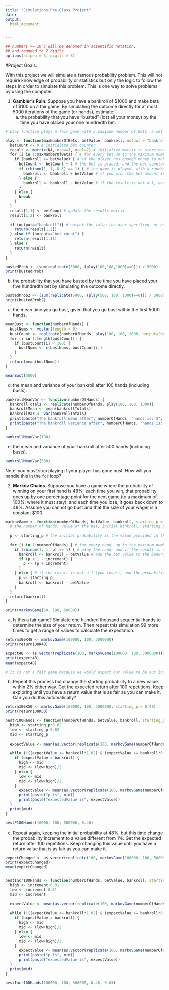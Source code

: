 ---
title: "Simulations Pre-Class Project"
date: 
output:
  html_document


---

<style type="text/css">
.table {

    width: 80%;
    margin-left:10%; 
    margin-right:10%;
}
</style>
```{r,setup, echo=FALSE, cache=TRUE}
## numbers >= 10^5 will be denoted in scientific notation,
## and rounded to 2 digits
options(scipen = 3, digits = 3)
```




#Project Goals:


With this project we will simulate a famous probability problem. This will not require knowledge of probability or statistics but only the logic to follow the steps in order to simulate this problem. This is one way to solve problems by using the computer. 

 1. **Gambler's Ruin**: Suppose you have a bankroll of $1000 and make bets of $100 on a fair game. By simulating the outcome directly for at most 5000 iterations of the game (or hands), estimate:
    a. the probability that you have "busted" (lost all your money) by the time you have placed your one hundredth bet. 
    
```{r}
# play function plays a fair game with a maximum number of bets, a set bet value, a bankroll, and an output argument to specify the output of the function (default output is bankroll)

play <- function(maxNumberOfBets, betValue, bankroll, output = "bankroll") {
  betCount <- 0 # initialize bet counter
  result <- matrix(NA, nrow=1, ncol=2) # initialize matrix to store betCount and bankroll final variables in case the user would like both variables outputted (specifying anything other than "bankroll" or "bet count" as the argument)
  for (i in 1:maxNumberOfBets) { # for every bet up to the maximum number of bets
    if (bankroll >= betValue) { # if the player has enough money to make the bet, plau - if not, break.
      betCount <- betCount + 1 # the bet is placed, and the bet counter increases by one
      if (rbinom(1, 1, 0.5) == 1) { # the game is played, with a random result of success or failure - 1 indicates success (you win!)
        bankroll <- bankroll + betValue # if you win, the bet amount is added to your bankroll
      } else { 
        bankroll <- bankroll - betValue # if the result is not a 1, you lose, and the bet amount is subtracted from your bankroll
      }
    } else {
      break
    }
  }
  result[1,1] <- betCount # update the results matrix
  result[1,2] <- bankroll
  
  if (output=="bankroll"){ # output the value the user specified, or both if alternative key given
    return(result[1,2])
  } else if (output=="bet count") {
    return(result[1,1])
  } else {
    return(result)
  }
}

bustedProb <- (sum(replicate(5000, (play(100,100,1000)==0))) / 5000)
print(bustedProb)

```

b. the probability that you have busted by the time you have placed your five hundredth bet by simulating the outcome directly. 
    
```{r}
bustedProb2 <- (sum(replicate(5000, (play(500, 100, 1000)==0))) / 5000)
print(bustedProb2)

```

c. the mean time you go bust, given that you go bust within the first 5000 hands.
```{r}

meanBust <- function(numberOfHands) {
  bustNums <- vector(length = 0)
  bustCount <- replicate(numberOfHands, play(100, 100, 1000, output="bet count"))
  for (i in 1:length(bustCount)) {
    if (bustCount[i] < 100) {
      bustNums <- c(bustNums, bustCount[i])
    }
  }
  return(mean(bustNums))
}

meanBust(5000)
```


d. the mean and variance of your bankroll after 100 hands (including busts).

```{r}

bankrollMeanVar <- function(numberOfHands) {
  bankrollTotals <- replicate(numberOfHands, play(100, 100, 1000))
  bankrollMean <- mean(bankrollTotals)
  bankrollVar <- var(bankrollTotals)
  print(paste("The bankroll mean after", numberOfHands, "hands is: $", bankrollMean))
  print(paste("The bankroll variance after", numberOfHands, "hands is: $", round(bankrollVar, 2)))
}

bankrollMeanVar(100)
```

e. the mean and variance of your bankroll after 500 hands (including busts).

```{r}
bankrollMeanVar(500)
```

 
Note: you *must* stop playing if your player has gone bust. How will you handle this in the `for` loop?

2. **Markov Chains**. Suppose you have a game where the probability of winning on your first hand is 48%; each time you win, that probability goes up by one percentage point for the next game (to a maximum of 100%, where it must stay), and each time you lose, it goes back down to 48%. Assume you cannot go bust and that the size of your wager is a constant $100.

```{r}

markovGame <- function(numberOfHands, betValue, bankroll, starting_p = 0.48, increment = 0.01) {
  # the number of hands, value of the bet, initial bankroll, starting probability of winning, and the increment are entered as the initial arguments
  
  p <- starting_p # the initial probability is the value provided in the arguments
  
  for (i in 1:numberOfHands) { # for every hand, up to the maximum number of hands
    if (rbinom(1, 1, p) == 1) { # play the hand, and if the result is a 1 (a win!)
      bankroll <- bankroll + betValue # add the bet value to the bankroll
      if (p < 1 - increment) {
        p <- (p + increment)
      } 
    } else { # if the result is not a 1 (you lose!), and the probability returns to the starting probability, and you lose your bet
      p <- starting_p
      bankroll <- bankroll - betValue
    } 
  }
  return(bankroll)
}

print(markovGame(50, 100, 50000))

```

a. Is this a fair game? Simulate one hundred thousand sequential hands to determine the size of your return. Then repeat this simulation 99 more times to get a range of values to calculate the expectation.

```{r}
return100K48 <- markovGame(100000, 100, 5000000)
print(return100K48)

expect48 <- as.vector(replicate(100, markovGame(100000, 100, 5000000)))
print(expect48)
mean(expect48)

# It is not a fair game because we would expect our value to be our initial bankroll.
```


b. Repeat this process but change the starting probability to a new value within 2% either way. Get the expected return after 100 repetitions. Keep exploring until you have a return value that is as fair as you can make it. Can you do this automatically?

```{r}
return100K50 <- markovGame(100000, 100, 5000000, starting_p = 0.48)
print(return100K50)

bestP100Hands <- function(numberOfHands, betValue, bankroll, starting_p = 0.48, increment = 0.01) {
  high <- starting_p+0.02
  low <- starting_p-0.02
  mid <- starting_p
  
  expectValue <- mean(as.vector(replicate(100, markovGame(numberOfHands, betValue, bankroll, mid))))

  while (!((expectValue <= bankroll*1.02) & (expectValue >= bankroll*0.98))) {
    if (expectValue > bankroll) {
      high <- mid
      mid <- (low+high)/2
    } else {
      low <- mid
      mid <- (low+high)/2
    }
      expectValue <- mean(as.vector(replicate(100, markovGame(numberOfHands, betValue, bankroll, mid))))
      print(paste("p is", mid))
      print(paste("expectedValue is", expectValue))
  }
  print(mid)
}

bestP100Hands(10000, 100, 500000, 0.48)
```


c. Repeat again, keeping the initial probability at 48%, but this time change the probability increment to a value different from 1%. Get the expected return after 100 repetitions. Keep changing this value until you have a return value that is as fair as you can make it. 

```{r}
expectChanged <- as.vector(replicate(100, markovGame(100000, 100, 5000000, starting_p = 0.48, increment = 0.03)))
print(expectChanged)
mean(expectChanged)


bestIncr100Hands <- function(numberOfHands, betValue, bankroll, starting_p = 0.48, increment = 0.03) {
  high <- increment+0.01
  low <- increment-0.01
  mid <- increment
  
  expectValue <- mean(as.vector(replicate(100, markovGame(numberOfHands, betValue, bankroll, 0.48, mid))))

  while (!((expectValue <= bankroll*1.02) & (expectValue >= bankroll*0.98))) {
    if (expectValue > bankroll) {
      high <- mid
      mid <- (low+high)/2
    } else {
      low <- mid
      mid <- (low+high)/2
    }
      expectValue <- mean(as.vector(replicate(100, markovGame(numberOfHands, betValue, bankroll, 0.48, mid))))
      print(paste("p is", mid))
      print(paste("expectedValue is", expectValue))
  }
  print(mid)
}

bestIncr100Hands(100000, 100, 500000, 0.48, 0.03)
```

